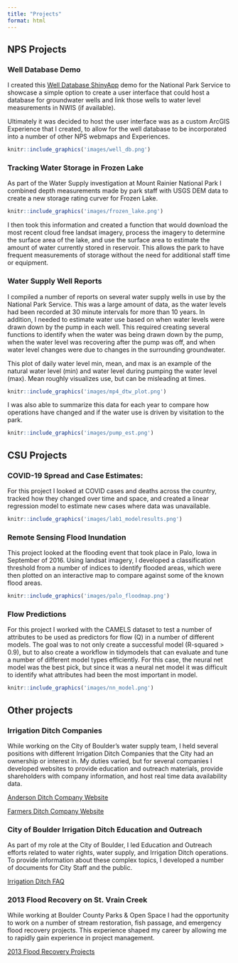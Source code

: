 ```yaml
---
title: "Projects"
format: html
---
```


## NPS Projects

### Well Database Demo
I created this [Well Database ShinyApp](https://dougdunn.shinyapps.io/NPSwells/) demo for the National Park Service to showcase a simple option to create a user interface that could host a database for groundwater wells and link those wells to water level measurements in NWIS (if available).

Ultimately it was decided to host the user interface was as a custom ArcGIS Experience that I created, to allow for the well database to be incorporated into a number of other NPS webmaps and Experiences.

```r
knitr::include_graphics('images/well_db.png')
```

### Tracking Water Storage in Frozen Lake
As part of the Water Supply investigation at Mount Rainier National Park I combined depth measurements made by park staff with USGS DEM data to create a new storage rating curver for Frozen Lake.

```r
knitr::include_graphics('images/frozen_lake.png')
```

I then took this information and created a function that would download the most recent cloud free landsat imagery, process the imagery to determine the surface area of the lake, and use the surface area to estimate the amount of water currently stored in reservoir. This allows the park to have frequent measurements of storage without the need for additional staff time or equipment.

### Water Supply Well Reports
I compiled a number of reports on several water supply wells in use by the National Park Service. This was a large amount of data, as the water levels had been recorded at 30 minute intervals for more than 10 years. In addition, I needed to estimate water use based on when water levels were drawn down by the pump in each well. This required creating several functions to identify when the water was being drawn down by the pump, when the water level was recovering after the pump was off, and when water level changes were due to changes in the surrounding groundwater.

This plot of daily water level min, mean, and max is an example of the natural water level (min) and water level during pumping the water level (max). Mean roughly visualizes use, but can be misleading at times. 

```r
knitr::include_graphics('images/mp4_dtw_plot.png')
```

I was also able to summarize this data for each year to compare how operations have changed and if the water use is driven by visitation to the park.

```r
knitr::include_graphics('images/pump_est.png')
```


## CSU Projects

### COVID-19 Spread and Case Estimates: 
For this project I looked at COVID cases and deaths across the country, tracked how they changed over time and space, and created a linear regression model to estimate new cases where data was unavailable.

```r
knitr::include_graphics('images/lab1_modelresults.png')
```


### Remote Sensing Flood Inundation
This project looked at the flooding event that took place in Palo, Iowa in September of 2016. Using landsat imagery, I developed a classification threshold from a number of indices to identify flooded areas, which were then plotted on an interactive map to compare against some of the known flood areas.

```r
knitr::include_graphics('images/palo_floodmap.png')
```


### Flow Predictions
For this project I worked with the CAMELS dataset to test a number of attributes to be used as predictors for flow (Q) in a number of different models. The goal was to not only create a successful model (R-squared > 0.9), but to also create a workflow in tidymodels that can evaluate and tune a number of different model types efficiently. For this case, the neural net model was the best pick, but since it was a neural net model it was difficult to identify what attributes had been the most important in model.

```r
knitr::include_graphics('images/nn_model.png')
```

## Other projects

### Irrigation Ditch Companies

While working on the City of Boulder's water supply team, I held several positions with different Irrigation Ditch Companies that the City had an ownership or interest in. My duties varied, but for several companies I developed websites to provide education and outreach materials, provide shareholders with company information, and host real time data availability data.

[Anderson Ditch Company Website](https://www.andersonditchcompany.com)

[Farmers Ditch Company Website](https://www.farmersditchcompany.com)

### City of Boulder Irrigation Ditch Education and Outreach

As part of my role at the City of Boulder, I led Education and Outreach efforts related to water rights, water supply, and Irrigation Ditch operations. To provide information about these complex topics, I developed a number of documents for City Staff and the public.

[Irrigation Ditch FAQ](https://bouldercolorado.gov/sites/default/files/2021-01/2016-11-09ditchfaq.pdf)

### 2013 Flood Recovery on St. Vrain Creek

While working at Boulder County Parks & Open Space I had the opportunity to work on a number of stream restoration, fish passage, and emergency flood recovery projects. This experience shaped my career by allowing me to rapidly gain experience in project management.

[2013 Flood Recovery Projects](https://bouldercounty.gov/open-space/management/flood-recovery-projects/)